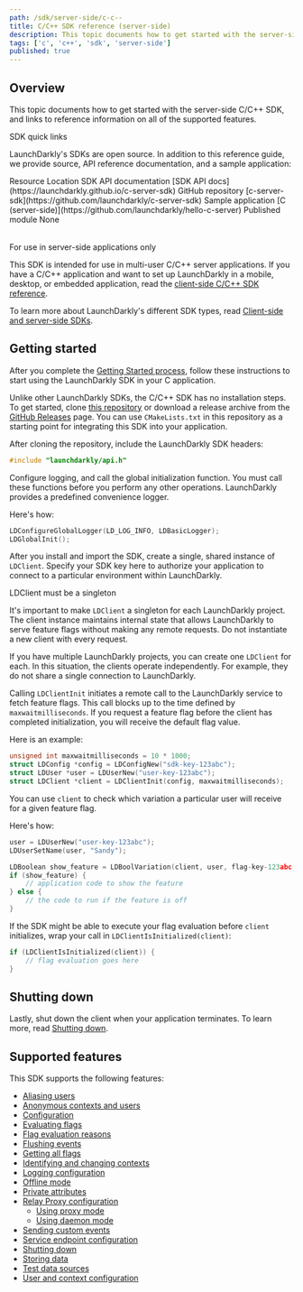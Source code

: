 ```yaml
---
path: /sdk/server-side/c-c--
title: C/C++ SDK reference (server-side)
description: This topic documents how to get started with the server-side C/C++ SDK, and links to reference information on all of the supported features.
tags: ['c', 'c++', 'sdk', 'server-side']
published: true
---
```


## Overview

This topic documents how to get started with the server-side C/C++ SDK, and links to reference information on all of the supported features.

<Callout intent="primary">
<CalloutTitle>SDK quick links</CalloutTitle>
<CalloutDescription>

LaunchDarkly's SDKs are open source. In addition to this reference guide, we provide source, API reference documentation, and a sample application:

<Table>
  <TableHeader>
    <TableHeadCell>Resource</TableHeadCell>
    <TableHeadCell>Location</TableHeadCell>
  </TableHeader>
  <TableBody>
    <TableRow>
      <TableCell>SDK API documentation</TableCell>
      <TableCell>[SDK API docs](https://launchdarkly.github.io/c-server-sdk)</TableCell>
    </TableRow>
    <TableRow>
      <TableCell>GitHub repository</TableCell>
      <TableCell>[c-server-sdk](https://github.com/launchdarkly/c-server-sdk)</TableCell>
    </TableRow>
    <TableRow>
      <TableCell>Sample application</TableCell>
      <TableCell>[C (server-side)](https://github.com/launchdarkly/hello-c-server)</TableCell>
    </TableRow>
    <TableRow>
      <TableCell>Published module</TableCell>
      <TableCell>None</TableCell>
    </TableRow>
  </TableBody>
</Table>

</CalloutDescription>
</Callout>

<Callout intent="info">
<CalloutTitle>For use in server-side applications only</CalloutTitle>
<CalloutDescription>

This SDK is intended for use in multi-user C/C++ server applications. If you have a C/C++ application and want to set up LaunchDarkly in a mobile, desktop, or embedded application, read the [client-side C/C++ SDK reference](/sdk/client-side/c-c--).

To learn more about LaunchDarkly's different SDK types, read [Client-side and server-side SDKs](/sdk/concepts/client-side-server-side).

</CalloutDescription>
</Callout>

## Getting started

After you complete the [Getting Started process](/home/getting-started), follow these instructions to start using the LaunchDarkly SDK in your C application.

Unlike other LaunchDarkly SDKs, the C/C++ SDK has no installation steps. To get started, clone [this repository](https://github.com/launchdarkly/c-server-sdk) or download a release archive from the [GitHub Releases](https://github.com/launchdarkly/c-server-sdk/releases) page. You can use `CMakeLists.txt` in this repository as a starting point for integrating this SDK into your application.

After cloning the repository, include the LaunchDarkly SDK headers:

<CodeSample>
<CSTab label="C/C++">

```c
#include "launchdarkly/api.h"
```

</CSTab>
</CodeSample>

Configure logging, and call the global initialization function. You must call these functions before you perform any other operations. LaunchDarkly provides a predefined convenience logger.

Here's how:

<CodeSample>
<CSTab label="C/C++">

```c
LDConfigureGlobalLogger(LD_LOG_INFO, LDBasicLogger);
LDGlobalInit();
```

</CSTab>
</CodeSample>

After you install and import the SDK, create a single, shared instance of `LDClient`. Specify your SDK key here to authorize your application to connect to a particular environment within LaunchDarkly.

<Callout intent="alert">
<CalloutTitle>LDClient must be a singleton</CalloutTitle>
<CalloutDescription>

It's important to make `LDClient` a singleton for each LaunchDarkly project. The client instance maintains internal state that allows LaunchDarkly to serve feature flags without making any remote requests. Do not instantiate a new client with every request.

If you have multiple LaunchDarkly projects, you can create one `LDClient` for each. In this situation, the clients operate independently. For example, they do not share a single connection to LaunchDarkly.

</CalloutDescription>
</Callout>

Calling `LDClientInit` initiates a remote call to the LaunchDarkly service to fetch feature flags. This call blocks up to the time defined by `maxwaitmilliseconds`. If you request a feature flag before the client has completed initialization, you will receive the default flag value.

Here is an example:

<CodeSample>
<CSTab label="C/C++">

```c
unsigned int maxwaitmilliseconds = 10 * 1000;
struct LDConfig *config = LDConfigNew("sdk-key-123abc");
struct LDUser *user = LDUserNew("user-key-123abc");
struct LDClient *client = LDClientInit(config, maxwaitmilliseconds);
```

</CSTab>
</CodeSample>

You can use `client` to check which variation a particular user will receive for a given feature flag.

Here's how:

<CodeSample>
<CSTab label="C/C++">

```c
user = LDUserNew("user-key-123abc");
LDUserSetName(user, "Sandy");

LDBoolean show_feature = LDBoolVariation(client, user, flag-key-123abc, false, NULL);
if (show_feature) {
    // application code to show the feature
} else {
    // the code to run if the feature is off
}
```

</CSTab>
</CodeSample>

If the SDK might be able to execute your flag evaluation before `client` initializes, wrap your call in `LDClientIsInitialized(client)`:

<CodeSample>
<CSTab label="C/C++">

```c
if (LDClientIsInitialized(client)) {
    // flag evaluation goes here
}
```

</CSTab>
</CodeSample>

## Shutting down

Lastly, shut down the client when your application terminates. To learn more, read [Shutting down](/sdk/features/shutdown#cc-server-side).

## Supported features

This SDK supports the following features:

* [Aliasing users](/sdk/features/aliasing-users#cc-server-side)
* [Anonymous contexts and users](/sdk/features/anonymous#cc-server-side)
* [Configuration](/sdk/features/config#cc-server-side)
* [Evaluating flags](/sdk/features/evaluating#cc-server-side)
* [Flag evaluation reasons](/sdk/features/evaluation-reasons#cc-server-side)
* [Flushing events](/sdk/features/flush#cc-server-side)
* [Getting all flags](/sdk/features/all-flags#cc-server-side)
* [Identifying and changing contexts](/sdk/features/identify#cc-server-side)
* [Logging configuration](/sdk/features/logging#cc-server-side)
* [Offline mode](/sdk/features/offline-mode#cc-server-side)
* [Private attributes](/sdk/features/private-attributes#cc-server-side)
* [Relay Proxy configuration](/sdk/features/relay-proxy-configuration)
  * [Using proxy mode](/sdk/features/relay-proxy-configuration/proxy-mode#cc-server-side)
  * [Using daemon mode](/sdk/features/relay-proxy-configuration/daemon-mode#cc-server-side)
* [Sending custom events](/sdk/features/events#cc-server-side)
* [Service endpoint configuration](/sdk/features/service-endpoint-configuration#cc-server-side)
* [Shutting down](/sdk/features/shutdown#cc-server-side)
* [Storing data](/sdk/features/storing-data#cc-server-side)
* [Test data sources](/sdk/features/test-data-sources#cc-server-side)
* [User and context configuration](/sdk/features/user-context-config#cc-server-side)
